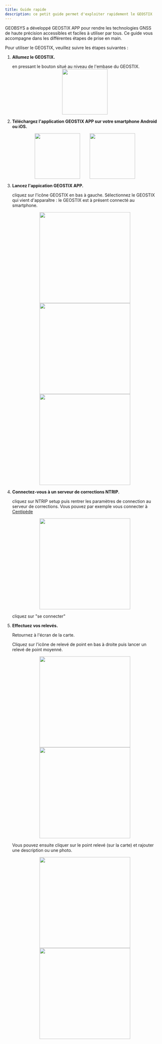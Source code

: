 ```yaml
---
title: Guide rapide
description: ce petit guide permet d'exploiter rapidement le GEOSTIX
---
```


GEOBSYS a développé GEOSTIX APP pour rendre les technologies GNSS de haute précision accessibles et faciles à utiliser par tous. Ce guide vous accompagne dans les différentes étapes de prise en main.

Pour utiliser le GEOSTIX, veuillez suivre les étapes suivantes :




<Steps>

1. **Allumez le GEOSTIX.**
    
    en pressant le bouton situé au niveau de l'embase du GEOSTIX.
    <img src="/images/quick_guide/etapePowerOnSmall.png" width="150" style="display: block; margin: auto;" />
   
2. **Téléchargez l'application GEOSTIX APP sur votre smartphone Android ou iOS.**
    <div style="display: flex; justify-content: center; gap: 2rem;">
        <a href="https://apps.apple.com/ch/app/geostix/id6711349396?l=fr-FR" target="_blank" rel="noopener noreferrer">
            <img src="/public/images/quick_guide/ios.png" width="150" />
        </a>
        <a href="https://play.google.com/store/apps/details?id=app.geostix" target="_blank" rel="noopener noreferrer">
            <img src="/public/images/quick_guide/playstore.png" width="150" />
        </a>
    </div>

3. **Lancez l'appication GEOSTIX APP.**

    cliquez sur l'icône GEOSTIX en bas à gauche. Sélectionnez le GEOSTIX qui vient d'apparaître : le GEOSTIX est à présent connecté au smartphone.
    <div style="display: flex; justify-content: center; gap: 2rem;">
        <img src="/public/images/quick_guide/before_connect.png" width="300" />
    </div>
    <div style="display: flex; justify-content: center; gap: 2rem;">
        <img src="/public/images/quick_guide/ready_connect.png" width="300" />
    </div>
    <div style="display: flex; justify-content: center; gap: 2rem;">
        <img src="/public/images/quick_guide/connected.png" width="300" />
    </div>
4. **Connectez-vous à un serveur de corrections NTRIP.**

    cliquez sur NTRIP setup puis rentrer les paramètres de connection au serveur de corrections.
    Vous pouvez par exemple vous connecter à [Centipède](https://docs.centipede.fr/)
    <div style="display: flex; justify-content: center; gap: 2rem;">
        <img src="/public/images/quick_guide/centipede_near.png" width="300" />
    </div>

    cliquez sur "se connecter"

5. **Effectuez vos relevés.**

    Retournez à l'écran de la carte.

    Cliquez sur l'icône de relevé de point en bas à droite puis lancer un relevé de point moyenné.
    <div style="display: flex; justify-content: center; gap: 2rem;">
        <img src="/public/images/quick_guide/rdy2survey.png" width="300" />
    </div>
    <div style="display: flex; justify-content: center; gap: 2rem;">
        <img src="/public/images/quick_guide/averaging.png" width="300" />
    </div>

    Vous pouvez ensuite cliquer sur le point relevé (sur la carte) et rajouter une description ou une photo.
    <div style="display: flex; justify-content: center; gap: 2rem;">
        <img src="/public/images/quick_guide/clicpoint.png" width="300" />
    </div>
    <div style="display: flex; justify-content: center; gap: 2rem;">
        <img src="/public/images/quick_guide/apoint.png" width="300" />
    </div>
</Steps>